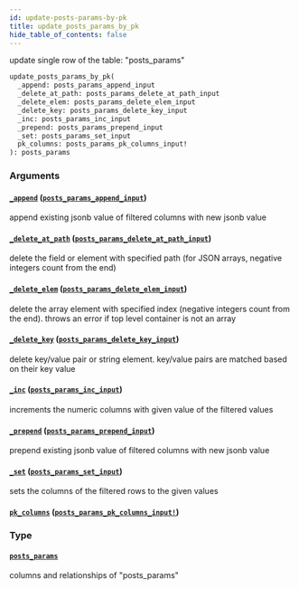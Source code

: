 ```yaml
---
id: update-posts-params-by-pk
title: update_posts_params_by_pk
hide_table_of_contents: false
---
```


update single row of the table: "posts_params"

```graphql
update_posts_params_by_pk(
  _append: posts_params_append_input
  _delete_at_path: posts_params_delete_at_path_input
  _delete_elem: posts_params_delete_elem_input
  _delete_key: posts_params_delete_key_input
  _inc: posts_params_inc_input
  _prepend: posts_params_prepend_input
  _set: posts_params_set_input
  pk_columns: posts_params_pk_columns_input!
): posts_params
```

### Arguments

#### [`_append`](#) ([`posts_params_append_input`](../inputs/posts-params-append-input))

append existing jsonb value of filtered columns with new jsonb value

#### [`_delete_at_path`](#) ([`posts_params_delete_at_path_input`](../inputs/posts-params-delete-at-path-input))

delete the field or element with specified path (for JSON arrays, negative integers count from the end)

#### [`_delete_elem`](#) ([`posts_params_delete_elem_input`](../inputs/posts-params-delete-elem-input))

delete the array element with specified index (negative integers count from the end). throws an error if top level container is not an array

#### [`_delete_key`](#) ([`posts_params_delete_key_input`](../inputs/posts-params-delete-key-input))

delete key/value pair or string element. key/value pairs are matched based on their key value

#### [`_inc`](#) ([`posts_params_inc_input`](../inputs/posts-params-inc-input))

increments the numeric columns with given value of the filtered values

#### [`_prepend`](#) ([`posts_params_prepend_input`](../inputs/posts-params-prepend-input))

prepend existing jsonb value of filtered columns with new jsonb value

#### [`_set`](#) ([`posts_params_set_input`](../inputs/posts-params-set-input))

sets the columns of the filtered rows to the given values

#### [`pk_columns`](#) ([`posts_params_pk_columns_input!`](../inputs/posts-params-pk-columns-input))

### Type

#### [`posts_params`](../objects/posts-params)

columns and relationships of "posts_params"
